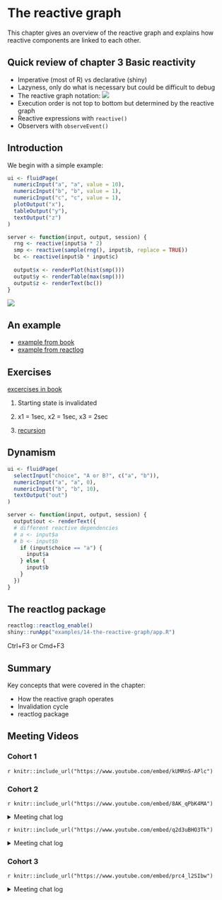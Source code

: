 # The reactive graph

This chapter gives an overview of the reactive graph and explains how reactive components are linked to each other.

## Quick review of chapter 3 Basic reactivity

 - Imperative (most of R) vs declarative (shiny)
 - Lazyness, only do what is necessary but could be difficult to debug
 - The reactive graph notation:  ![](https://d33wubrfki0l68.cloudfront.net/6966978d8dc9ac65a0dfc6ec46ff05cfeef541e2/fdc7f/diagrams/basic-reactivity/graph-2b.png)
 - Execution order is not top to bottom but determined by the reactive graph
 - Reactive expressions with `reactive()`
 - Observers with `observeEvent()`


## Introduction

We begin with a simple example:

```r
ui <- fluidPage(
  numericInput("a", "a", value = 10),
  numericInput("b", "b", value = 1),
  numericInput("c", "c", value = 1),
  plotOutput("x"),
  tableOutput("y"),
  textOutput("z")
)

server <- function(input, output, session) {
  rng <- reactive(input$a * 2)
  smp <- reactive(sample(rng(), input$b, replace = TRUE))
  bc <- reactive(input$b * input$c)
  
  output$x <- renderPlot(hist(smp()))
  output$y <- renderTable(max(smp()))
  output$z <- renderText(bc())
}
```

![](https://d33wubrfki0l68.cloudfront.net/9f65da9e6e5066eb409030bd85c465aa0c787e0c/7fce6/diagrams/reactivity-tracking/08.png)

## An example

- [example from book](https://mastering-shiny.org/reactive-graph.html#a-session-begins)
- [example from reactlog](https://rstudio.github.io/reactlog/articles/reactlog.html#reactivity)

## Exercises

[excercises in book](https://mastering-shiny.org/reactive-graph.html#exercises-12)

1.  Starting state is invalidated

2.  x1 = 1sec, x2 = 1sec, x3 = 2sec

3.  [recursion](https://i.redd.it/qlqb8ch1sdg11.jpg)

## Dynamism

```r
ui <- fluidPage(
  selectInput("choice", "A or B?", c("a", "b")),
  numericInput("a", "a", 0),
  numericInput("b", "b", 10),
  textOutput("out")
)

server <- function(input, output, session) {
  output$out <- renderText({
  # different reactive dependencies
  # a <- input$a
  # b <- input$b
    if (input$choice == "a") {
      input$a
    } else {
      input$b
    }
  }) 
}
```


## The reactlog package


```r
reactlog::reactlog_enable()
shiny::runApp("examples/14-the-reactive-graph/app.R")
```

Ctrl+F3 or Cmd+F3

## Summary

Key concepts that were covered in the chapter:

- How the reactive graph operates
- Invalidation cycle
- reactlog package


## Meeting Videos

### Cohort 1

`r knitr::include_url("https://www.youtube.com/embed/kUMRnS-APlc")`

### Cohort 2

`r knitr::include_url("https://www.youtube.com/embed/8AK_qPbK4MA")`

<details>
  <summary> Meeting chat log </summary>
  
```
00:43:00	Ryan Metcalf:	Not sure if this quite answers the question of cache’ing variables in a Shiny Server -> UI handshake. The comment I made was toward “threading”. The article does clarify the differences. https://www.digitalocean.com/community/tutorials/apache-vs-nginx-practical-considerations
```
</details>

`r knitr::include_url("https://www.youtube.com/embed/q2d3uBHO3Tk")`

<details>
  <summary> Meeting chat log </summary>
  
```
00:37:01	Ryan Metcalf:	Really good topic on Linked List in C++. The discussion was related to memory management. https://www.geeksforgeeks.org/data-structures/linked-list/
00:45:12	Kevin Gilds:	Reactive Values in Modules
00:45:39	Kevin Gilds:	The inputs across across modules
00:47:27	Kevin Gilds:	I will put some articles in the slack reactive values and modules
```
</details>


### Cohort 3

`r knitr::include_url("https://www.youtube.com/embed/prc4_l2SIbw")`

<details>
  <summary>Meeting chat log</summary>
```
01:07:52	LUCIO ENRIQUE CORNEJO RAMÍREZ:	shiny:::plotOutput
01:07:59	LUCIO ENRIQUE CORNEJO RAMÍREZ:	is that it?
01:10:25	Federica Gazzelloni:	formals()
01:10:35	Federica Gazzelloni:	body()
01:10:41	Federica Gazzelloni:	environment()
01:11:02	Federica Gazzelloni:	typeof()
01:12:39	LUCIO ENRIQUE CORNEJO RAMÍREZ:	https://shiny.rstudio.com/articles/client-data.html
01:13:31	Federica Gazzelloni:	https://adv-r.hadley.nz/functions.html
01:13:33	LUCIO ENRIQUE CORNEJO RAMÍREZ:	session$clientData
01:15:44	Federica Gazzelloni:	shiny:::plotOutput
01:21:23	LUCIO ENRIQUE CORNEJO RAMÍREZ:	bye, thanks
```
</details>


<!--
### Cohort 4

`r knitr::include_url("https://www.youtube.com/embed/URL")`

<details>
  <summary>Meeting chat log</summary>
```
LOG
```
</details>
-->

